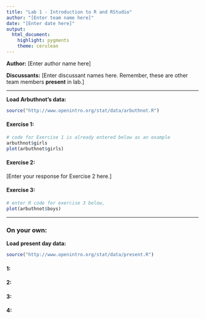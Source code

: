 ```yaml
---
title: "Lab 1 - Introduction to R and RStudio"
author: "[Enter team name here]"
date: "[Enter date here]"
output:
  html_document:
    highlight: pygments
    theme: cerulean
---
```


**Author:** [Enter author name here]

**Discussants:** [Enter discussant names here. Remember, these are other team members **present** in lab.]

* * *

**Load Arbuthnot's data:**
```r
source("http://www.openintro.org/stat/data/arbuthnot.R")
```

#### Exercise 1: 

```r
# code for Exercise 1 is already entered below as an example
arbuthnot$girls
plot(arbuthnot$girls)
```

#### Exercise 2:

[Enter your response for Exercise 2 here.]

#### Exercise 3:


```r
# enter R code for exercise 3 below,
plot(arbuthnot$boys)
```

* * *

### On your own:

**Load present day data:**
```r
source("http://www.openintro.org/stat/data/present.R")
```

#### 1:


#### 2:


#### 3:


#### 4:

